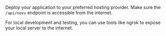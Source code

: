 Deploy your application to your preferred hosting provider. Make sure the `/api/novu` endpoint is accessible from the internet.

For local development and testing, you can use tools like ngrok to expose your local server to the internet.
